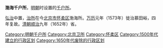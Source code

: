 '''渤海千户所'''，[[明朝|明朝]]时设置的[[千户所|千户所]]。

[[弘治_(明朝)|弘治]]中置，[[治所|治所]]在今[[北京市|北京市]][[怀柔区|怀柔区]]渤海所。[[万历|万历]]元年（1573年）徙治慕田峪，四年复故。[[清朝|清朝]][[顺治|顺治]]九年（1652年）省。

{{北京行政区划小作品}}
[[Category:明朝千户所|Category:明朝千户所]]
[[Category:北京卫所|Category:北京卫所]]
[[Category:怀柔区|Category:怀柔区]]
[[Category:1500年代建立的行政区划|Category:1500年代建立的行政区划]]
[[Category:1650年代废除的行政区划|Category:1650年代废除的行政区划]]